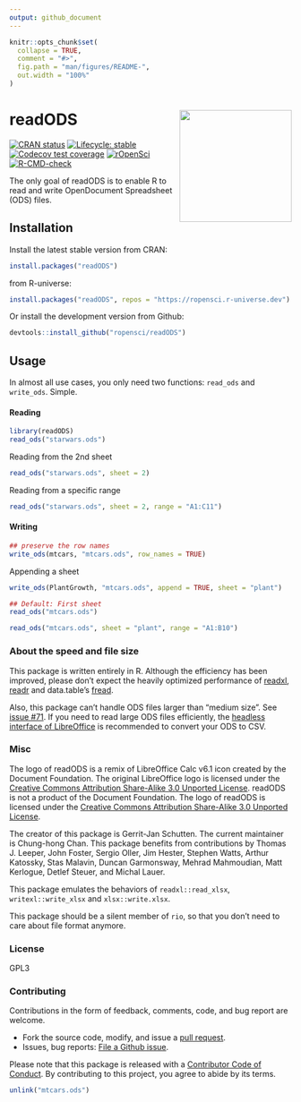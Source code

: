 ```yaml
---
output: github_document
---
```


<!-- README.md is generated from README.Rmd. Please edit that file -->

```r
knitr::opts_chunk$set(
  collapse = TRUE,
  comment = "#>",
  fig.path = "man/figures/README-",
  out.width = "100%"
)
```

# readODS <img src="man/figures/read_ods_logo.png"  align="right" height="200" />

<!-- badges: start -->
[![CRAN status](https://www.r-pkg.org/badges/version/readODS)](https://CRAN.R-project.org/package=readODS)
[![Lifecycle: stable](https://img.shields.io/badge/lifecycle-stable-brightgreen.svg)](https://lifecycle.r-lib.org/articles/stages.html#stable)
[![Codecov test coverage](https://codecov.io/gh/ropensci/readODS/branch/master/graph/badge.svg)](https://app.codecov.io/gh/ropensci/readODS?branch=master)
[![rOpenSci](https://badges.ropensci.org/302_status.svg)](https://github.com/ropensci/software-review/issues/386)
[![R-CMD-check](https://github.com/ropensci/readODS/actions/workflows/R-CMD-check.yaml/badge.svg)](https://github.com/ropensci/readODS/actions/workflows/R-CMD-check.yaml)
<!-- badges: end -->

The only goal of readODS is to enable R to read and write OpenDocument Spreadsheet (ODS) files.

## Installation

Install the latest stable version from CRAN: 

```r
install.packages("readODS")
```

from R-universe:

```r
install.packages("readODS", repos = "https://ropensci.r-universe.dev")
```

Or install the development version from Github:

```r
devtools::install_github("ropensci/readODS")
```

## Usage

In almost all use cases, you only need two functions: `read_ods` and `write_ods`. Simple.

#### Reading

```r
library(readODS)
read_ods("starwars.ods")
```

Reading from the 2nd sheet

```r
read_ods("starwars.ods", sheet = 2)
```

Reading from a specific range

```r
read_ods("starwars.ods", sheet = 2, range = "A1:C11")
```

#### Writing

```r
## preserve the row names
write_ods(mtcars, "mtcars.ods", row_names = TRUE)
```

Appending a sheet

```r
write_ods(PlantGrowth, "mtcars.ods", append = TRUE, sheet = "plant")
```

```r
## Default: First sheet
read_ods("mtcars.ods")
```

```r
read_ods("mtcars.ods", sheet = "plant", range = "A1:B10")
```

### About the speed and file size

This package is written entirely in R. Although the efficiency has been improved, please don't expect the heavily optimized performance of [readxl](https://readxl.tidyverse.org/), [readr](https://readr.tidyverse.org/) and data.table's [fread](https://cran.r-project.org/package=data.table).

Also, this package can't handle ODS files larger than "medium size". See [issue #71](https://github.com/ropensci/readODS/issues/71). If you need to read large ODS files efficiently, the [headless interface of LibreOffice](https://help.libreoffice.org/Common/Starting_the_Software_With_Parameters) is recommended to convert your ODS to CSV.

### Misc

The logo of readODS is a remix of LibreOffice Calc v6.1 icon created by the Document Foundation. The original LibreOffice logo is licensed under the [Creative Commons Attribution Share-Alike 3.0 Unported License](https://wiki.documentfoundation.org/File:LibO6_MIME.svg). readODS is not a product of the Document Foundation. The logo of readODS is licensed under the [Creative Commons Attribution Share-Alike 3.0 Unported License](https://creativecommons.org/licenses/by-sa/3.0/).

The creator of this package is Gerrit-Jan Schutten. The current maintainer is Chung-hong Chan. This package benefits from contributions by Thomas J. Leeper, John Foster, Sergio Oller, Jim Hester, Stephen Watts, Arthur Katossky, Stas Malavin, Duncan Garmonsway, Mehrad Mahmoudian, Matt Kerlogue, Detlef Steuer, and Michal Lauer.

This package emulates the behaviors of `readxl::read_xlsx`, `writexl::write_xlsx` and `xlsx::write.xlsx`.

This package should be a silent member of `rio`, so that you don't need to care about file format anymore.

### License

GPL3

### Contributing

Contributions in the form of feedback, comments, code, and bug report are welcome.

* Fork the source code, modify, and issue a [pull request](https://docs.github.com/en/github/collaborating-with-issues-and-pull-requests/creating-a-pull-request-from-a-fork).
* Issues, bug reports: [File a Github issue](https://github.com/chainsawriot/readODS).

Please note that this package is released with a [Contributor Code of Conduct](https://ropensci.org/code-of-conduct/). By contributing to this project, you agree to abide by its terms.

```r
unlink("mtcars.ods")
```

